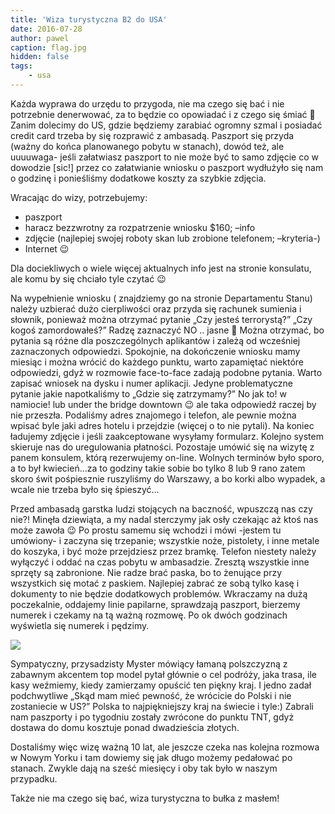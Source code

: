 ```yaml
---
title: 'Wiza turystyczna B2 do USA'
date: 2016-07-28
author: pawel
caption: flag.jpg
hidden: false
tags: 
    - usa
---
```


Każda wyprawa do urzędu to przygoda, nie ma czego się bać i nie potrzebnie denerwować, za to będzie co opowiadać i z czego się śmiać 🙂 Zanim dolecimy do US, gdzie będziemy zarabiać ogromny szmal i posiadać credit card trzeba by się rozprawić z ambasadą. Paszport się przyda (ważny do końca planowanego pobytu w stanach), dowód też, ale uuuuwaga- jeśli załatwiasz paszport to nie może być to samo zdjęcie co w dowodzie [sic!] przez co załatwianie wniosku o paszport wydłużyło się nam o godzinę i ponieśliśmy dodatkowe koszty za szybkie zdjęcia.

Wracając do wizy, potrzebujemy:
* paszport
* haracz bezzwrotny za rozpatrzenie wniosku $160; –info
* zdjęcie (najlepiej swojej roboty skan lub zrobione telefonem; –kryteria-)
* Internet 😉

Dla dociekliwych o wiele więcej aktualnych info jest na stronie konsulatu, ale komu by się chciało tyle czytać 😉  

Na wypełnienie wniosku ( znajdziemy go na stronie Departamentu Stanu) należy uzbierać dużo cierpliwości oraz przyda się rachunek sumienia i słownik, ponieważ można otrzymać pytanie „Czy jesteś terrorystą?” „Czy kogoś zamordowałeś?” Radzę zaznaczyć NO .. jasne 🙂 Można otrzymać, bo pytania są różne dla poszczególnych aplikantów i zależą od wcześniej zaznaczonych odpowiedzi. Spokojnie, na dokończenie wniosku mamy miesiąc i można wrócić do każdego punktu, warto zapamiętać niektóre odpowiedzi, gdyż w rozmowie face-to-face zadają podobne pytania. Warto zapisać wniosek na dysku i numer aplikacji. Jedyne problematyczne pytanie jakie napotkaliśmy to „Gdzie się zatrzymamy?” No jak to! w namiocie! lub under the bridge downtown 😉 ale taka odpowiedź raczej by nie przeszła. Podaliśmy adres znajomego i telefon, ale pewnie można wpisać byle jaki adres hotelu i przejdzie (więcej o to nie pytali). Na koniec ładujemy zdjęcie i jeśli zaakceptowane wysyłamy formularz. Kolejno system skieruje nas do uregulowania płatności. Pozostaje umówić się na wizytę z panem konsulem, którą rezerwujemy on-line. Wolnych terminów było sporo, a to był kwiecień…za to godziny takie sobie bo tylko 8 lub 9 rano zatem skoro świt pośpiesznie ruszyliśmy do Warszawy, a bo korki albo wypadek, a wcale nie trzeba było się śpieszyć…

Przed ambasadą garstka ludzi stojących na baczność, wpuszczą nas czy nie?! Minęła dziewiąta, a my nadal sterczymy jak osły czekając aż ktoś nas może zawoła 😉 Po prostu samemu się wchodzi i mówi -jestem tu umówiony- i zaczyna się trzepanie; wszystkie noże, pistolety, i inne metale do koszyka, i być może przejdziesz przez bramkę. Telefon niestety należy wyłączyć i oddać na czas pobytu w ambasadzie. Zresztą wszystkie inne sprzęty są zabronione. Nie radze brać paska, bo to żenujące przy wszystkich się motać z paskiem. Najlepiej zabrać ze sobą tylko kasę i dokumenty to nie będzie dodatkowych problemów. Wkraczamy na dużą poczekalnie, oddajemy linie papilarne, sprawdzają paszport, bierzemy numerek i czekamy na tą ważną rozmowę. Po ok dwóch godzinach wyświetla się numerek i pędzimy.

![](./20160728_190009.jpg)

Sympatyczny, przysadzisty Myster mówiący łamaną polszczyzną z zabawnym akcentem top model pytał głównie o cel podróży, jaka trasa, ile kasy weźmiemy, kiedy zamierzamy opuścić ten piękny kraj. I jedno zadał podchwytliwe „Skąd mam mieć pewność, że wrócicie do Polski i nie zostaniecie w US?”  Polska to najpiękniejszy kraj na świecie i tyle:) Zabrali nam paszporty i po tygodniu zostały zwrócone do punktu TNT, gdyż dostawa do domu kosztuje ponad dwadzieścia złotych. 

Dostaliśmy więc wizę ważną 10 lat, ale jeszcze czeka nas kolejna rozmowa w Nowym Yorku i tam dowiemy się jak długo możemy pedałować po stanach. Zwykle dają na sześć miesięcy i oby tak było w naszym przypadku. 

Także nie ma czego się bać, wiza turystyczna to bułka z masłem! 